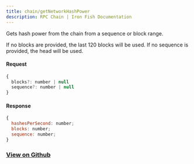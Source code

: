 ```yaml
---
title: chain/getNetworkHashPower
description: RPC Chain | Iron Fish Documentation
---
```


Gets hash power from the chain from a sequence or block range.

If no blocks are provided, the last 120 blocks will be used. If no sequence is provided, the head will be used.

#### Request

```js
{
  blocks?: number | null
  sequence?: number | null
}
```

#### Response

```js
{
  hashesPerSecond: number;
  blocks: number;
  sequence: number;
}
```

### [View on Github](https://github.com/iron-fish/ironfish/blob/master/ironfish/src/rpc/routes/chain/getNetworkHashPower.ts)
